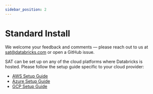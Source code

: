 ```yaml
---
sidebar_position: 2
---
```


# Standard Install

<Admonition type="note" title="Note">

We welcome your feedback and comments — please reach out to us at sat@databricks.com or open a GitHub issue.

</Admonition>

SAT can be set up on any of the cloud platforms where Databricks is hosted. Please follow the setup guide specific to your cloud provider:

- [AWS Setup Guide](./aws.mdx)
- [Azure Setup Guide](./azure.mdx)
- [GCP Setup Guide](./gcp.mdx)
